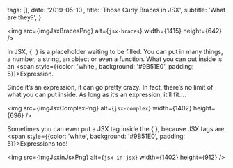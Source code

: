 
  tags: [],
  date: '2019-05-10',
  title: 'Those Curly Braces in JSX',
  subtitle: 'What are they?',
}

<!--excerpt-->

<!--/excerpt-->

<img src={imgJsxBracesPng} alt={`jsx-braces`} width={1415} height={642} />

In JSX, `{ }` is a placeholder waiting to be filled. You can put in many things, a number, a string, an object or even a function. What you can put inside is an <span style={{color: 'white', background: '#9B51E0', padding: 5}}>Expression</span>.

Since it’s an expression, it can go pretty crazy. In fact, there’s no limit of what you can put inside. As long as it’s an expression, it’ll fit....

<img src={imgJsxComplexPng} alt={`jsx-complex`} width={1402} height={696} />

Sometimes you can even put a JSX tag inside the { }, because JSX
tags are <span style={{color: 'white', background: '#9B51E0', padding: 5}}>Expressions</span> too!

<img src={imgJsxInJsxPng} alt={`jsx-in-jsx`} width={1402} height={912} />
